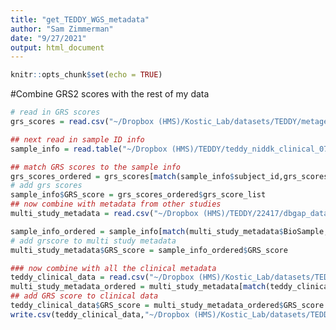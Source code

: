```yaml
---
title: "get_TEDDY_WGS_metadata"
author: "Sam Zimmerman"
date: "9/27/2021"
output: html_document
---
```


```r
knitr::opts_chunk$set(echo = TRUE)
```

#Combine GRS2 scores with the rest of my data

```r

# read in GRS scores
grs_scores = read.csv("~/Dropbox (HMS)/Kostic_Lab/datasets/TEDDY/metagenome_genotype_analysis/calculated_grs_scores.csv")

## next read in sample ID info
sample_info = read.table("~/Dropbox (HMS)/TEDDY/teddy_niddk_clinical_072721/dbgap_data/dbGaP-20109/phs001442.v2.pht008328.v2.p2.TEDDY_Cohort_Sample.MULTI.txt.gz",sep="\t",header=T)

## match GRS scores to the sample info
grs_scores_ordered = grs_scores[match(sample_info$subject_id,grs_scores$FID),]
# add grs scores
sample_info$GRS_score = grs_scores_ordered$grs_score_list
## now combine with metadata from other studies
multi_study_metadata = read.csv("~/Dropbox (HMS)/TEDDY/22417/dbgap_data_merged_with_niddk_data.tsv")

sample_info_ordered = sample_info[match(multi_study_metadata$BioSample,sample_info$BioSample.Accession),]
# add grscore to multi study metadata
multi_study_metadata$GRS_score = sample_info_ordered$GRS_score

### now combine with all the clinical metadata
teddy_clinical_data = read.csv("~/Dropbox (HMS)/Kostic_Lab/datasets/TEDDY/analysis/teddy_metadata_20190821.csv")
multi_study_metadata_ordered = multi_study_metadata[match(teddy_clinical_data$Run,multi_study_metadata$Run),]
## add GRS score to clinical data
teddy_clinical_data$GRS_score = multi_study_metadata_ordered$GRS_score
write.csv(teddy_clinical_data,"~/Dropbox (HMS)/Kostic_Lab/datasets/TEDDY/analysis/teddy_metadata_20190821_with_GRS2.csv",row.names=F)
```

